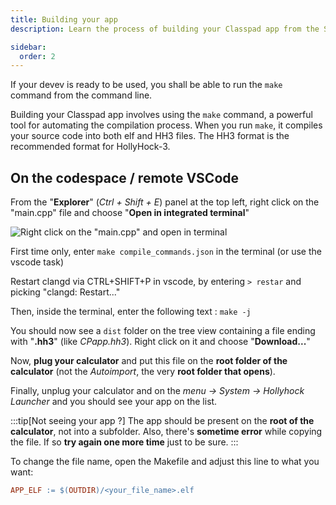 ```yaml
---
title: Building your app
description: Learn the process of building your Classpad app from the SDK.

sidebar:
  order: 2
---
```



If your devev is ready to be used, you shall be able to run the `make` command from the command line.  

Building your Classpad app involves using the `make` command, a powerful tool for automating the compilation process.
When you run `make`, it compiles your source code into both elf and HH3 files.
The HH3 format is the recommended format for HollyHock-3.

## On the codespace / remote VSCode

From the "**Explorer**" (*Ctrl + Shift + E*) panel at the top left, right click on the "main.cpp" file and choose "**Open in integrated terminal**"

![Right click on the "main.cpp" and open in terminal](/wiki/img/tutorials/main-open-in-term.png)

First time only, enter `make compile_commands.json` in the terminal (or use the vscode task)

Restart clangd via CTRL+SHIFT+P in vscode, by entering `> restar` and picking "clangd: Restart..." 

Then, inside the terminal, enter the following text : `make -j`

You should now see a `dist` folder on the tree view containing a file ending with "**.hh3**" (like *CPapp.hh3*). Right click on it and choose "**Download...**"

Now, **plug your calculator** and put this file on the **root folder of the calculator** (not the *Autoimport*, the very **root folder that opens**).

Finally, unplug your calculator and on the *menu → System → Hollyhock Launcher* and you should see your app on the list.

:::tip[Not seeing your app ?]
The app should be present on the **root of the calculator**, not into a subfolder. 
Also, there's **sometime error** while copying the file. If so **try again one more time** just to be sure. 
:::

To change the file name, open the Makefile and adjust this line to what you want:
```Makefile
APP_ELF := $(OUTDIR)/<your_file_name>.elf
```